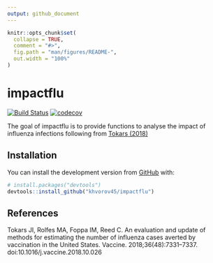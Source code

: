 ```yaml
---
output: github_document
---
```


<!-- README.md is generated from README.Rmd. Please edit that file -->

```r
knitr::opts_chunk$set(
  collapse = TRUE,
  comment = "#>",
  fig.path = "man/figures/README-",
  out.width = "100%"
)
```

# impactflu

<!-- badges: start -->
[![Build Status](https://travis-ci.org/khvorov45/impactflu.svg?branch=master)](https://travis-ci.org/khvorov45/impactflu)
[![codecov](https://codecov.io/gh/khvorov45/impactflu/branch/master/graph/badge.svg)](https://codecov.io/gh/khvorov45/impactflu)
<!-- badges: end -->

The goal of impactflu is to provide functions to analyse the impact of 
influenza infections following from 
[Tokars (2018)](https://doi.org/10.1016/j.vaccine.2018.10.026)

## Installation

You can install the development version from [GitHub](https://github.com/) with:

``` r
# install.packages("devtools")
devtools::install_github("khvorov45/impactflu")
```

## References

Tokars JI, Rolfes MA, Foppa IM, Reed C. An evaluation and update of methods for estimating the number of influenza cases averted by vaccination in the United States. Vaccine. 2018;36(48):7331–7337. doi:10.1016/j.vaccine.2018.10.026
